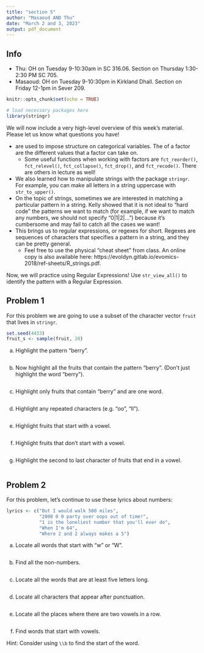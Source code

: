 ```yaml
---
title: "section 5"
author: "Masaoud AND Thu"
date: "March 2 and 3, 2023"
output: pdf_document
---
```


## Info

- Thu: OH on Tuesday 9-10:30am in SC 316.06. Section on Thursday 1:30-2:30 PM SC 705.
- Masaoud: OH on Tuesday 9-10:30pm in Kirkland Dhall. Section on Friday 12-1pm in Sever 209.

\textbf{We will not have section not week (the week before spring break)! Good luck on your projects :)}

```r
knitr::opts_chunk$set(echo = TRUE)
```

```r
# load necessary packages here
library(stringr)
```


We will now include a very high-level overview of this week's material. Please let us know what questions you have!

- \textbf{Factors} are used to impose structure on categorical variables. The \textbf{levels} of a factor are the different values that a factor can take on. 
  - Some useful functions when working with factors are `fct_reorder()`, `fct_relevel()`, `fct_collapse()`, `fct_drop()`, and `fct_recode()`. There are others in lecture as well!
- We also learned how to manipulate strings with the package `stringr`. For example, you can make all letters in a string uppercase with `str_to_upper()`.
- On the topic of strings, sometimes we are interested in matching a particular pattern in a string. Kelly showed that it is not ideal to "hard code" the patterns we want to match (for example, if we want to match any numbers, we should not specify "0|1|2|...") because it's cumbersome and may fail to catch all the cases we want!
- This brings us to regular expressions, or regexes for short. Regexes are sequences of characters that specifies a pattern in a string, and they can be pretty general.
  - Feel free to use the physical "cheat sheet" from class. An online copy is also available here: https://evoldyn.gitlab.io/evomics-2018/ref-sheets/R_strings.pdf.

\newpage

Now, we will practice using Regular Expressions! Use `str_view_all()` to identify the pattern with a Regular Expression.


## Problem 1

For this problem we are going to use a subset of the character vector `fruit` that lives in `stringr`.

```r
set.seed(4433)
fruit_s <- sample(fruit, 20)
```


a. Highlight the pattern "berry".

```r

```

b. Now highlight all the fruits that contain the pattern "berry".  (Don't just highlight the word "berry").

```r

```

c. Highlight only fruits that contain "berry" and are one word.

```r

```

d. Highlight any repeated characters (e.g. "oo", "ll").

```r

```

e. Highlight fruits that start with a vowel.

```r

```

f. Highlight fruits that don't start with a vowel.

```r

```

g. Highlight the second to last character of fruits that end in a vowel.

```r

```


\newpage

## Problem 2

For this problem, let's continue to use these lyrics about numbers:

```r
lyrics <- c("But I would walk 500 miles",
            "2000 0 0 party over oops out of time!", 
            "1 is the loneliest number that you'll ever do",
            "When I'm 64",
            "Where 2 and 2 always makes a 5")
```



a. Locate all words that start with "w" or "W".


```r

```

b. Find all the non-numbers.

```r

```


c. Locate all the words that are at least five letters long.

```r

```

d. Locate all characters that appear after punctuation.

```r

```


e. Locate all the places where there are two vowels in a row.


```r

```

f. Find words that start with vowels.

Hint: Consider using `\\b` to find the start of the word.

```r

```




